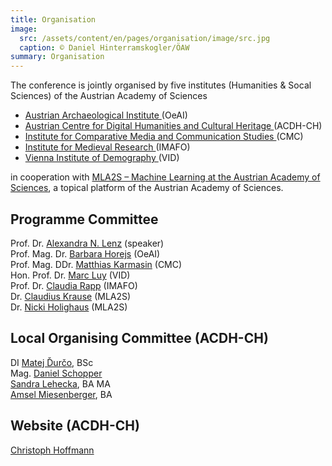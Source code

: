 ```yaml
---
title: Organisation
image:
  src: /assets/content/en/pages/organisation/image/src.jpg
  caption: © Daniel Hinterramskogler/ÖAW
summary: Organisation
---
```

The conference is jointly organised by five institutes (Humanities & Socal Sciences) of the Austrian Academy of Sciences

* [Austrian Archaeological Institute ](https://www.oeaw.ac.at/en/oeai/)(OeAI)
* [Austrian Centre for Digital Humanities and Cultural Heritage ](https://www.oeaw.ac.at/acdh/)(ACDH-CH)
* [Institute for Comparative Media and Communication Studies ](https://www.oeaw.ac.at/cmc/)(CMC)
* [Institute for Medieval Research ](https://www.oeaw.ac.at/en/imafo/home)(IMAFO)
* [Vienna Institute of Demography ](https://www.oeaw.ac.at/vid)(VID)

in cooperation with [MLA2S – Machine Learning at the Austrian Academy of Sciences](https://www.oeaw.ac.at/mla2s/), a topical platform of the Austrian Academy of Sciences.

## Programme Committee

Prof. Dr. [Alexandra N. Lenz](https://www.oeaw.ac.at/acdh/institute/team/staff-members/alexandra-n-lenz) (speaker)\
Prof. Mag. Dr. [Barbara Horejs](https://www.oeaw.ac.at/en/oeai/institute/team/person/barbara-horejs) (OeAI) \
Prof. Mag. DDr. [Matthias Karmasin](https://www.oeaw.ac.at/cmc/the-institute/staff/matthias-karmasin/) (CMC)\
Hon. Prof. Dr. [Marc Luy](https://www.oeaw.ac.at/vid/people/staff/marc-luy/) (VID)\
Prof. Dr. [Claudia Rapp](https://www.oeaw.ac.at/byzanz/mitarbeiterinnen#c39365) (IMAFO)\
Dr. [Claudius Krause](https://www.oeaw.ac.at/en/hephy/the-institute/staff-members/staff/claudius-krause) (MLA2S)\
Dr. [Nicki Holighaus](https://www.oeaw.ac.at/en/ari/our-team/holighaus-nicki) (MLA2S)

## Local Organising Committee (ACDH-CH)

DI [Matej Ďurčo](https://www.oeaw.ac.at/acdh/institute/team/staff-members/matej-durco), BSc\
Mag. [Daniel Schopper](https://www.oeaw.ac.at/acdh/institute/team/staff-members/daniel-schopper)\
[Sandra Lehecka](https://www.oeaw.ac.at/acdh/institute/team/staff-members/sandra-lehecka), BA MA\
[Amsel Miesenberger](https://www.oeaw.ac.at/acdh/institute/team/staff-members/amsel-miesenberger), BA

## Website (ACDH-CH)

[Christoph Hoffmann](https://www.oeaw.ac.at/acdh/institute/team/staff-members/christoph-hoffmann)
